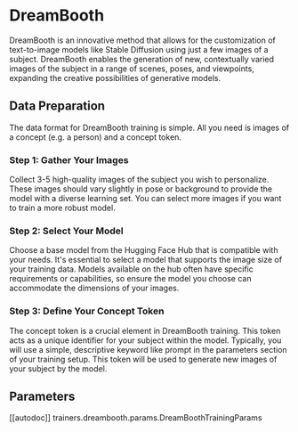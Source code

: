 # DreamBooth

DreamBooth is an innovative method that allows for the customization of text-to-image 
models like Stable Diffusion using just a few images of a subject. 
DreamBooth enables the generation of new, contextually varied images of the 
subject in a range of scenes, poses, and viewpoints, expanding the creative 
possibilities of generative models.


## Data Preparation

The data format for DreamBooth training is simple. All you need is images of a concept (e.g. a person) and a concept token.

### Step 1: Gather Your Images

Collect 3-5 high-quality images of the subject you wish to personalize. 
These images should vary slightly in pose or background to provide the model with a 
diverse learning set. You can select more images if you want to train a more robust model.


### Step 2: Select Your Model

Choose a base model from the Hugging Face Hub that is compatible with your needs. 
It's essential to select a model that supports the image size of your training data. 
Models available on the hub often have specific requirements or capabilities, 
so ensure the model you choose can accommodate the dimensions of your images.


### Step 3: Define Your Concept Token

The concept token is a crucial element in DreamBooth training. 
This token acts as a unique identifier for your subject within the model. 
Typically, you will use a simple, descriptive keyword like prompt in the parameters 
section of your training setup. This token will be used to generate new images of 
your subject by the model.


## Parameters

[[autodoc]] trainers.dreambooth.params.DreamBoothTrainingParams
